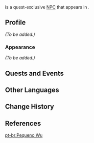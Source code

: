 {{Meta
<!-- REMOVE THIS TEMPLATE AFTER ADDING MISSING INFO -->
|missing_NPC_profile  = yes
}}
{{Character Infobox
|image            = NPC Little Wu.png
|region           = Liyue
|location         = Liyue
|type             = Quest NPC
|voiceEN          = [https://jenniferlosi.com/ Jennifer Losi]<ref>[[:File:Jennifer Losi Little Wu Confirmation.png|Confirmed by VA Jennifer Losi]]</ref> <small>(Memory)</small>
}}
{{Lang|'''Little Wu'''|zh=小五|zh_rm=Xiǎo Wǔ}} is a quest-exclusive [[NPC]] that appears in {{Quest|Yet the Butterfly Flutters Away}}.
<!--
==Location==
<gallery>
NPC Location Little Wu.png|Little Wu's location
NPC Location Little Wu Context.png|Additional context
</gallery>
-->
==Profile==
''(To be added.)''

===Appearance===
''(To be added.)''

==Quests and Events==
{{Quests and Events}}

==Other Languages==
{{Other Languages
|default_hidden = 1
|en      = Little Wu
|zhs     = 小五
|zhs_rm  = Xiǎo Wǔ
|zht     = 小五
|zht_rm  = Xiǎo Wǔ
|ja      = 小五
|ja_rm   = Shou Go<ref>{{Ref/Quest|Friendships, Wishes, and Regrets|note=Japanese Voice-Over}}</ref>
|ko      = //동{{tt|오|五}}//
|es      = Pequeño Wu
|fr      = Petit Wu
|ru      = Маленький У
|th      = Little Wu
|vi      = Wu
|de      = Kleiner Wu
|id      = Little Wu
|pt      = Pequeno Wu
|tr      = Minik Wu
|it      = Piccolo Wu
}}

==Change History==
{{Change History|1.3}}

==References==
{{Reflist}}

[[pt-br:Pequeno Wu]]